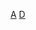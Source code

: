 {{Asbox
| image     = Anhui prfc map.png
| pix       = 30
| subject   = 
| qualifier = 關於[[安徽行政区划]]
| category  = 安徽行政区划小作品
| tempsort  = 
| name      = Template:安徽行政区划小作品
}}<noinclude>
[[Category:中国各省行政区划小作品模板|A]]
[[Category:安徽行政区划模板|D]]
</noinclude>